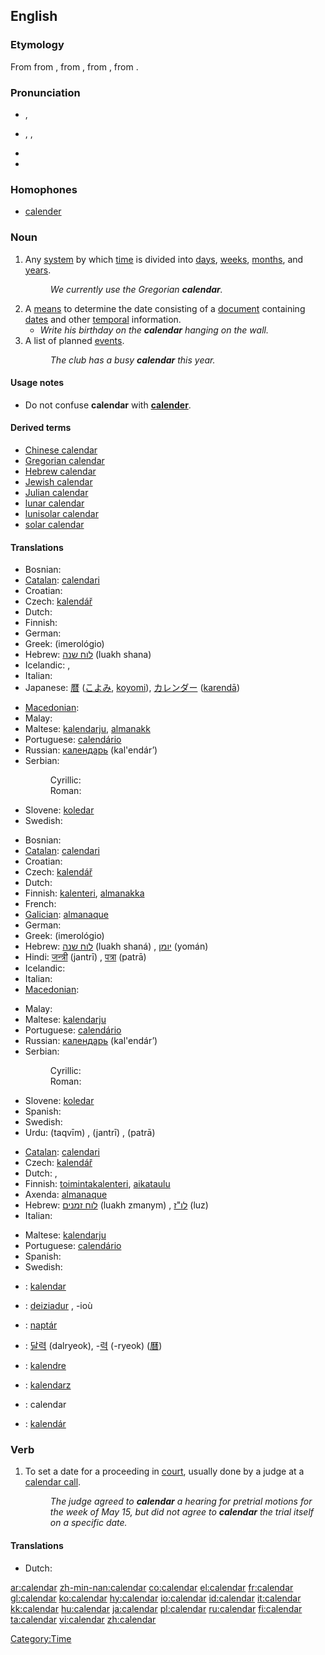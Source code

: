 {{wikipedia}}
{{Wikisource1911Enc|Calendar}}
==English==

===Etymology===
From {{OF.}} {{term|calendier}} from {{L.}} {{term|calendarium||account book}}, from {{term|calendae||the first day of the month}}, from {{term|calare||to announce solemnly, to call out (the sighting of the new moon)}}, from {{proto|Indo-European|kel-}}.

===Pronunciation===
* {{a|RP}} {{IPA|/ˈkæləndə/}}, {{SAMPA|/"k{l@nd@/}}
* {{a|US}} {{AHD|kălʹəndər}}, {{IPA|/ˈkæləndɚ/}}, {{SAMPA|/"k{l@nd@`/}}
* {{Audio|en-us-calendar.ogg|Audio (US)}}
* {{rhymes|əndə(r)}}

===Homophones===
*[[calender]]

===Noun===
{{en-noun}}

# Any [[system]] by which [[time]] is divided into [[day]]s, [[week]]s, [[month]]s, and [[year]]s.
#: ''We currently use the Gregorian '''calendar'''.''
# A [[means]] to determine the date consisting of a [[document]] containing [[date]]s and other [[temporal]] information.
#* ''Write his birthday on the '''calendar''' hanging on the wall.''
# A list of planned [[event]]s.
#: ''The club has a busy '''calendar''' this year.''

====Usage notes====
*Do not confuse '''calendar''' with '''[[calender]]'''.

====Derived terms====
*[[Chinese calendar]]
*[[Gregorian calendar]]
*[[Hebrew calendar]]
*[[Jewish calendar]]
*[[Julian calendar]]
*[[lunar calendar]]
*[[lunisolar calendar]]
*[[solar calendar]]

====Translations====
{{trans-top|system by which time is divided}}
*Bosnian: {{t-|bs|kalendar|m}}
*[[Catalan]]: [[calendari]] {{m}}
*Croatian: {{t+|hr|kalendar|m}}
*Czech: [[kalendář]] {{m}}
*Dutch: {{t+|nl|kalender|m}}
* Finnish: {{t+|fi|kalenteri}}
* German: {{t+|de|Kalender|m}}
*Greek: {{t|el|ημερολόγιο|n|}} (imerológio)
*Hebrew: [[לוח שנה]] (luakh shana) {{m}}
* Icelandic: {{t-|is|tímatal|n}}, {{t-|is|dagatal|n}}
* Italian: {{t+|it|calendario|m}}
*Japanese: [[暦]] ([[こよみ]], [[koyomi]]), [[カレンダー]] ([[karendā]])
{{trans-mid}}
*[[Macedonian]]: {{tø|ma|календар|m|xs=Macedonian}}
*Malay: {{t+|ms|kalendar|xs=Malay}}
*Maltese: [[kalendarju]], [[almanakk]]
*Portuguese: [[calendário]] {{m}}
*Russian: [[календарь]] (kal'endár’) {{m}}
*Serbian:
*:Cyrillic: {{t-|sr|календар|m}}
*:Roman: {{t-|sr|kalendar|m}}
*Slovene: [[koledar]] {{m}}
*Swedish: {{t-|sv|kalender|c}}
{{trans-bottom}}

{{trans-top|means to determine the date}}
*Bosnian: {{t-|bs|kalendar|m}}
*[[Catalan]]: [[calendari]] {{m}}
*Croatian: {{t+|hr|kalendar|m}}
*Czech: [[kalendář]] {{m}}
*Dutch: {{t+|nl|kalender|m}}
*Finnish: [[kalenteri]], {{qualifier|archaic}} [[almanakka]]
* French: {{t+|fr|calendrier|m}}
*[[Galician]]: [[almanaque]] {{m}}
* German: {{t+|de|Kalender|m}}
*Greek: {{t|el|ημερολόγιο|n|}} (imerológio)
*Hebrew: [[לוח שנה]] (luakh shaná) {{m}}, [[יומן]] (yomán) {{m}}
*Hindi: [[जन्त्री]] (jantrī) {{f}}, [[पत्रा]] (patrā) {{m}}
* Icelandic: {{t-|is|dagatal|n}}
* Italian: {{t+|it|calendario|m}}
*[[Macedonian]]: {{tø|ma|календар|m|xs=Macedonian}}
{{trans-mid}}
*Malay: {{t+|ms|kalendar|xs=Malay}}
*Maltese: [[kalendarju]]
*Portuguese: [[calendário]] {{m}}
*Russian: [[календарь]] (kal'endár’) {{m}}
*Serbian:
*:Cyrillic: {{t-|sr|календар|m}}
*:Roman: {{t-|sr|kalendar|m}}
*Slovene: [[koledar]] {{m}}
* Spanish: {{t+|es|calendario|m}}
*Swedish: {{t-|sv|kalender|c}}
*Urdu: {{URchar|[[تقویم]]}} (taqvīm) {{f}}, {{URchar|[[جنتری]]}} (jantrī) {{f}}, {{URchar|[[پترا]]}} (patrā) {{m}}
{{trans-bottom}}

{{trans-top|a list of planned events}}
*[[Catalan]]: [[calendari]] {{m}}
*Czech: [[kalendář]] {{m}}
*Dutch: {{t+|nl|agenda|m}}, {{t-|nl|schema|n}}
*Finnish: [[toimintakalenteri]], [[aikataulu]]
*Axenda: [[almanaque]] {{m}}
*Hebrew: [[לוח זמנים]] (luakh zmanym) {{m}}, [[לו"ז]] (luz) {{m}}
* Italian: {{t+|it|calendario|m}}
{{trans-mid}}
*Maltese: [[kalendarju]]
*Portuguese: [[calendário]] {{m}}
*Spanish: {{t-|es|agenda}}
*Swedish: {{t-|sv|agenda|c}}
{{trans-bottom}}

{{checktrans}}
{{trans-top|Translations to be checked}}
*{{ttbc|Albanian}}: [[kalendar]] {{m}}
*{{ttbc|Breton}}: [[deiziadur]] {{m}}, -ioù
*{{ttbc|Hungarian}}: [[naptár]]
*{{ttbc|Korean}}: [[달력]] (dalryeok), -[[력]] (-ryeok) ([[曆]])
*{{ttbc|Novial}}: [[kalendre]]
*{{ttbc|Polish}}: [[kalendarz]] {{m}}
*{{ttbc|Romanian}}: calendar {{n}}
*{{ttbc|Slovak}}: [[kalendár]] {{m}}
{{trans-bottom}}

===Verb===
{{en-verb}}

# {{law}} To set a date for a proceeding in [[court]], usually done by a judge at a [[calendar call]].
#: ''The judge agreed to '''calendar''' a hearing for pretrial motions for the week of May 15, but did not agree to '''calendar''' the trial itself on a specific date.''

====Translations====
{{trans-top|to set a date for a proceeding in court}}
*Dutch: {{t|nl|vastleggen}}
{{trans-mid}}
{{trans-bottom}}

[[Category:Time]]

[[ar:calendar]]
[[zh-min-nan:calendar]]
[[co:calendar]]
[[el:calendar]]
[[fr:calendar]]
[[gl:calendar]]
[[ko:calendar]]
[[hy:calendar]]
[[io:calendar]]
[[id:calendar]]
[[it:calendar]]
[[kk:calendar]]
[[hu:calendar]]
[[ja:calendar]]
[[pl:calendar]]
[[ru:calendar]]
[[fi:calendar]]
[[ta:calendar]]
[[vi:calendar]]
[[zh:calendar]]
